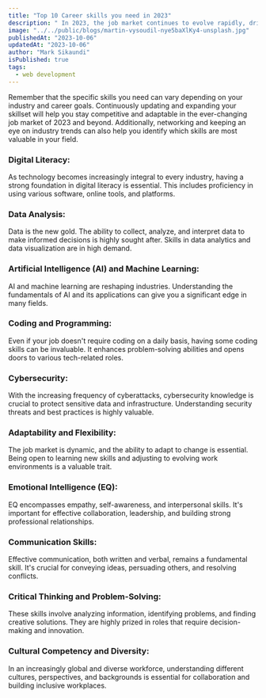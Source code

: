 ```yaml
---
title: "Top 10 Career skills you need in 2023"
description: " In 2023, the job market continues to evolve rapidly, driven by advancements in technology, changes in consumer behavior, and global economic shifts. To remain competitive and succeed in your career, you should consider developing a diverse set of skills that cater to these changes. Here are the top 10 career skills you need in 2023."
image: "../../public/blogs/martin-vysoudil-nye5baXlKy4-unsplash.jpg"
publishedAt: "2023-10-06"
updatedAt: "2023-10-06"
author: "Mark Sikaundi"
isPublished: true
tags:
  - web development
---
```


Remember that the specific skills you need can vary depending on your industry and career goals. Continuously updating and expanding your skillset will help you stay competitive and adaptable in the ever-changing job market of 2023 and beyond. Additionally, networking and keeping an eye on industry trends can also help you identify which skills
 are most valuable in your field.


### Digital Literacy: 

As technology becomes increasingly integral to every industry, having a strong foundation in digital literacy is essential. This includes proficiency in using various software, online tools, and platforms.

### Data Analysis: 

Data is the new gold. The ability to collect, analyze, and interpret data to make informed decisions is highly sought after. Skills in data analytics and data visualization are in high demand.

### Artificial Intelligence (AI) and Machine Learning: 

AI and machine learning are reshaping industries. Understanding the fundamentals of AI and its applications can give you a significant edge in many fields.

### Coding and Programming: 

Even if your job doesn't require coding on a daily basis, having some coding skills can be invaluable. It enhances problem-solving abilities and opens doors to various tech-related roles.

### Cybersecurity: 

With the increasing frequency of cyberattacks, cybersecurity knowledge is crucial to protect sensitive data and infrastructure. Understanding security threats and best practices is highly valuable.

### Adaptability and Flexibility: 

The job market is dynamic, and the ability to adapt to change is essential. Being open to learning new skills and adjusting to evolving work environments is a valuable trait.

### Emotional Intelligence (EQ): 

EQ encompasses empathy, self-awareness, and interpersonal skills. It's important for effective collaboration, leadership, and building strong professional relationships.

### Communication Skills: 

Effective communication, both written and verbal, remains a fundamental skill. It's crucial for conveying ideas, persuading others, and resolving conflicts.

### Critical Thinking and Problem-Solving: 

These skills involve analyzing information, identifying problems, and finding creative solutions. They are highly prized in roles that require decision-making and innovation.

### Cultural Competency and Diversity: 

In an increasingly global and diverse workforce, understanding different cultures, perspectives, and backgrounds is essential for collaboration and building inclusive workplaces.
